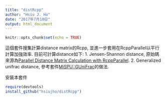 ```yaml
---
title: "distRcpp"
author: "Hsiu J. Ho"
date: "2017年7月10日"
output: html_document
---
```


```r
knitr::opts_chunk$set(echo = TRUE)
```

這個套件搜集計算distance matrix的Rcpp, 並進一步套用在RcppParallel以平行計算加強效率. 目前可計算distance如下:
1. Jensen-Shannon distance, 原始碼來源為[Parallel Distance Matrix Calculation with RcppParallel](http://gallery.rcpp.org/articles/parallel-distance-matrix/).
2. Generalized unifrac distance, 參考套件[MiSPU::GUniFrac](https://github.com/cran/MiSPU)的做法.

安裝本套件
```r
require(devtools)
install_github("hsiujho/distRcpp")
```
